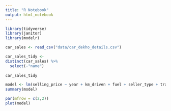 ```yaml
---
title: "R Notebook"
output: html_notebook
---
```


```r
library(tidyverse)
library(janitor)
library(modelr)
```

```r
car_sales <- read_csv("data/car_dekho_details.csv")
```

```r
car_sales_tidy <-
distinct(car_sales) %>% 
  select(-"name")
 
car_sales_tidy

```

```r
model <- lm(selling_price ~ year + km_driven + fuel + seller_type + transmission + owner, data = car_sales_tidy)
summary(model)
```

```r
par(mfrow = c(2,2))
plot(model)
```


